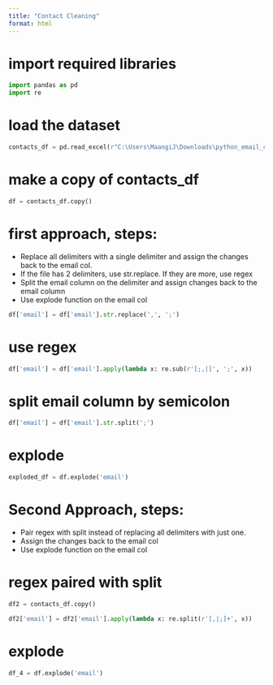 ```yaml
---
title: "Contact Cleaning"
format: html
---
```


# import required libraries
```python
import pandas as pd
import re
```

# load the dataset
```python
contacts_df = pd.read_excel(r"C:\Users\MaangiJ\Downloads\python_email_cleanup (1).xlsx")
```

# make a copy of contacts_df
```python
df = contacts_df.copy()
```


# first approach, steps:
*  Replace all delimiters with a single delimiter and assign the changes back to the email col.
*  If the file has 2 delimiters, use str.replace. If they are more, use regex
*  Split the email column on the delimiter and assign changes back to the email column
*  Use explode function on the email col

```python
df['email'] = df['email'].str.replace(',', ';')
```

# use regex
```python
df['email'] = df['email'].apply(lambda x: re.sub(r'[;,|]', ';', x))
```


# split email column by semicolon
```python
df['email'] = df['email'].str.split(';')
```

# explode
```python
exploded_df = df.explode('email')
```

# Second Approach, steps:
*  Pair regex  with split instead of replacing all delimiters with just one.
*  Assign the changes back to the email col
*  Use explode function on the email col

# regex paired with split
```python
df2 = contacts_df.copy()

df2['email'] = df2['email'].apply(lambda x: re.split(r'[,|;]+', x))
```

# explode
```python
df_4 = df.explode('email')
```